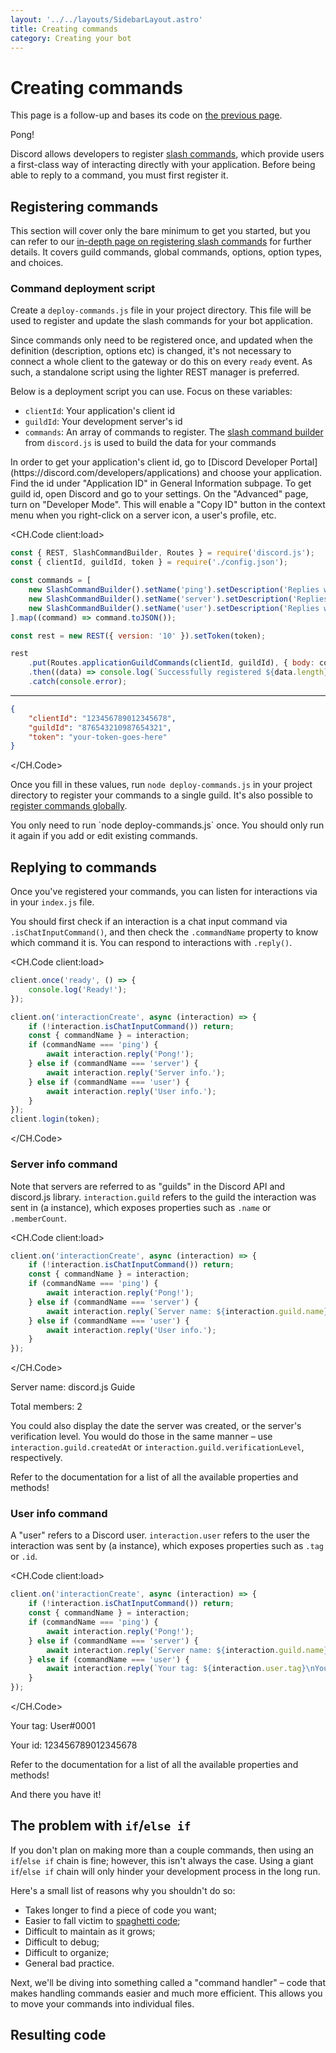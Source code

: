 ```yaml
---
layout: '../../layouts/SidebarLayout.astro'
title: Creating commands
category: Creating your bot
---
```



# Creating commands

<Tip>This page is a follow-up and bases its code on [the previous page](/creating-your-bot/).</Tip>

<DiscordMessages rounded>
	<DiscordMessage
		interaction={{
			author: {
				avatar: 'https://cdn.discordapp.com/avatars/81440962496172032/81c0df2befe565b05018da6b026babb0.webp?size=160',
				username: 'Crawl',
			},
			command: 'ping',
		}}
		author={{
			avatar: 'https://cdn.discordapp.com/avatars/81440962496172032/81c0df2befe565b05018da6b026babb0.webp?size=160',
			username: 'Crawl',
			time: 'Today at 21:00',
		}}
	>
		Pong!
	</DiscordMessage>
</DiscordMessages>

Discord allows developers to register [slash commands](https://discord.com/developers/docs/interactions/application-commands), which provide users a first-class way of interacting directly with your application. Before being able to reply to a command, you must first register it.

## Registering commands

This section will cover only the bare minimum to get you started, but you can refer to our [in-depth page on registering slash commands](/interactions/slash-commands.md#registering-slash-commands) for further details. It covers guild commands, global commands, options, option types, and choices.

### Command deployment script

Create a `deploy-commands.js` file in your project directory. This file will be used to register and update the slash commands for your bot application.

Since commands only need to be registered once, and updated when the definition (description, options etc) is changed, it's not necessary to connect a whole client to the gateway or do this on every `ready` event. As such, a standalone script using the lighter REST manager is preferred.

Below is a deployment script you can use. Focus on these variables:

- `clientId`: Your application's client id
- `guildId`: Your development server's id
- `commands`: An array of commands to register. The [slash command builder](/popular-topics/builders.md#slash-command-builders) from `discord.js` is used to build the data for your commands

<Tip>
	In order to get your application's client id, go to [Discord Developer
	Portal](https://discord.com/developers/applications) and choose your application. Find the id under "Application ID"
	in General Information subpage. To get guild id, open Discord and go to your settings. On the "Advanced" page, turn on
	"Developer Mode". This will enable a "Copy ID" button in the context menu when you right-click on a server icon, a
	user's profile, etc.
</Tip>

<CH.Code client:load>

```js deploy-commands.js mark=4,6:10
const { REST, SlashCommandBuilder, Routes } = require('discord.js');
const { clientId, guildId, token } = require('./config.json');

const commands = [
	new SlashCommandBuilder().setName('ping').setDescription('Replies with pong!'),
	new SlashCommandBuilder().setName('server').setDescription('Replies with server info!'),
	new SlashCommandBuilder().setName('user').setDescription('Replies with user info!'),
].map((command) => command.toJSON());

const rest = new REST({ version: '10' }).setToken(token);

rest
	.put(Routes.applicationGuildCommands(clientId, guildId), { body: commands })
	.then((data) => console.log(`Successfully registered ${data.length} application commands.`))
	.catch(console.error);
```

---

```json config.json mark=2:3
{
	"clientId": "123456789012345678",
	"guildId": "876543210987654321",
	"token": "your-token-goes-here"
}
```

</CH.Code>

Once you fill in these values, run `node deploy-commands.js` in your project directory to register your commands to a single guild. It's also possible to [register commands globally](/interactions/slash-commands.md#global-commands).

<Tip>
	You only need to run `node deploy-commands.js` once. You should only run it again if you add or edit existing
	commands.
</Tip>

## Replying to commands

Once you've registered your commands, you can listen for interactions via <DocsLink path="class/Client?scrollTo=e-interactionCreate" /> in your `index.js` file.

You should first check if an interaction is a chat input command via <DocsLink path="class/Interaction?scrollTo=isChatInputCommand" type="method">`.isChatInputCommand()`</DocsLink>, and then check the <DocsLink path="class/CommandInteraction?scrollTo=commandName">`.commandName`</DocsLink> property to know which command it is. You can respond to interactions with <DocsLink path="class/CommandInteraction?scrollTo=reply">`.reply()`</DocsLink>.

<CH.Code client:load>

```js mark=5:16
client.once('ready', () => {
	console.log('Ready!');
});

client.on('interactionCreate', async (interaction) => {
	if (!interaction.isChatInputCommand()) return;
	const { commandName } = interaction;
	if (commandName === 'ping') {
		await interaction.reply('Pong!');
	} else if (commandName === 'server') {
		await interaction.reply('Server info.');
	} else if (commandName === 'user') {
		await interaction.reply('User info.');
	}
});
client.login(token);
```

</CH.Code>

### Server info command

Note that servers are referred to as "guilds" in the Discord API and discord.js library. `interaction.guild` refers to the guild the interaction was sent in (a <DocsLink path="class/Guild" /> instance), which exposes properties such as `.name` or `.memberCount`.

<CH.Code client:load>

```js focus=7
client.on('interactionCreate', async (interaction) => {
	if (!interaction.isChatInputCommand()) return;
	const { commandName } = interaction;
	if (commandName === 'ping') {
		await interaction.reply('Pong!');
	} else if (commandName === 'server') {
		await interaction.reply(`Server name: ${interaction.guild.name}\nTotal members: ${interaction.guild.memberCount}`);
	} else if (commandName === 'user') {
		await interaction.reply('User info.');
	}
});
```

</CH.Code>

<DiscordMessages rounded>
	<DiscordMessage
		interaction={{
			author: {
				avatar: 'https://cdn.discordapp.com/avatars/81440962496172032/81c0df2befe565b05018da6b026babb0.webp?size=160',
				username: 'Crawl',
			},
			command: 'server',
		}}
		author={{
			avatar: 'https://cdn.discordapp.com/avatars/81440962496172032/81c0df2befe565b05018da6b026babb0.webp?size=160',
			username: 'Crawl',
			time: 'Today at 21:00',
		}}
	>
		<p>Server name: discord.js Guide</p>
		<p>Total members: 2</p>
	</DiscordMessage>
</DiscordMessages>

You could also display the date the server was created, or the server's verification level. You would do those in the same manner – use `interaction.guild.createdAt` or `interaction.guild.verificationLevel`, respectively.

<Tip>
	Refer to the <DocsLink path="class/Guild" /> documentation for a list of all the available properties and methods!
</Tip>

### User info command

A "user" refers to a Discord user. `interaction.user` refers to the user the interaction was sent by (a <DocsLink path="class/User" /> instance), which exposes properties such as `.tag` or `.id`.

<CH.Code client:load>

```js focus=9
client.on('interactionCreate', async (interaction) => {
	if (!interaction.isChatInputCommand()) return;
	const { commandName } = interaction;
	if (commandName === 'ping') {
		await interaction.reply('Pong!');
	} else if (commandName === 'server') {
		await interaction.reply(`Server name: ${interaction.guild.name}\nTotal members: ${interaction.guild.memberCount}`);
	} else if (commandName === 'user') {
		await interaction.reply(`Your tag: ${interaction.user.tag}\nYour id: ${interaction.user.id}`);
	}
});
```

</CH.Code>

<DiscordMessages rounded>
	<DiscordMessage
		interaction={{
			author: {
				avatar: 'https://cdn.discordapp.com/avatars/81440962496172032/81c0df2befe565b05018da6b026babb0.webp?size=160',
				username: 'Crawl',
			},
			command: 'user',
		}}
		author={{
			avatar: 'https://cdn.discordapp.com/avatars/81440962496172032/81c0df2befe565b05018da6b026babb0.webp?size=160',
			username: 'Crawl',
			time: 'Today at 21:00',
		}}
	>
		<p>Your tag: User#0001</p>
		<p>Your id: 123456789012345678</p>
	</DiscordMessage>
</DiscordMessages>

<Tip>
	Refer to the <DocsLink path="class/User" /> documentation for a list of all the available properties and methods!
</Tip>

And there you have it!

## The problem with `if`/`else if`

If you don't plan on making more than a couple commands, then using an `if`/`else if` chain is fine; however, this isn't always the case. Using a giant `if`/`else if` chain will only hinder your development process in the long run.

Here's a small list of reasons why you shouldn't do so:

- Takes longer to find a piece of code you want;
- Easier to fall victim to [spaghetti code](https://en.wikipedia.org/wiki/Spaghetti_code);
- Difficult to maintain as it grows;
- Difficult to debug;
- Difficult to organize;
- General bad practice.

Next, we'll be diving into something called a "command handler" – code that makes handling commands easier and much more efficient. This allows you to move your commands into individual files.

## Resulting code

<ResultingCode />
